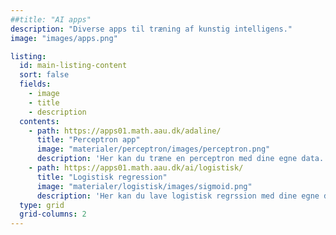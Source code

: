 ```yaml
---
##title: "AI apps"
description: "Diverse apps til træning af kunstig intelligens."
image: "images/apps.png"

listing:
  id: main-listing-content
  sort: false
  fields: 
    - image
    - title
    - description
  contents: 
    - path: https://apps01.math.aau.dk/adaline/
      title: "Perceptron app"
      image: "materialer/perceptron/images/perceptron.png"
      description: 'Her kan du træne en perceptron med dine egne data. Der er mulighed for at vælge forskellige aktiveringsfunktioner sammen med den kvadratiske tabsfunktion.'
    - path: https://apps01.math.aau.dk/ai/logistisk/
      title: "Logistisk regression"
      image: "materialer/logistisk/images/sigmoid.png"
      description: 'Her kan du lave logistisk regrssion med dine egne data.'
  type: grid 
  grid-columns: 2
---
```


::: {#main-listing-content}
:::

